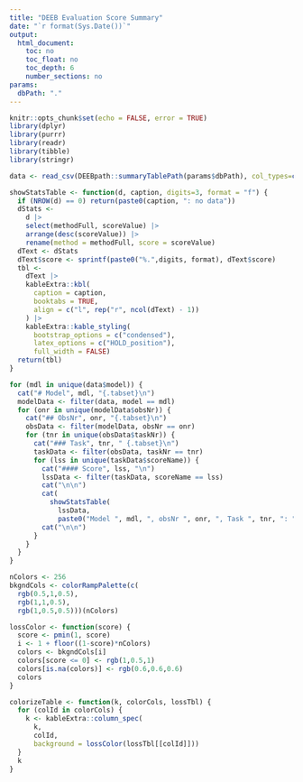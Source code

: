 ```yaml
---
title: "DEEB Evaluation Score Summary"
date: "`r format(Sys.Date())`"
output: 
  html_document:
    toc: no
    toc_float: no
    toc_depth: 6
    number_sections: no
params:
  dbPath: "."
---
```


```r
knitr::opts_chunk$set(echo = FALSE, error = TRUE)
library(dplyr)
library(purrr)
library(readr)
library(tibble)
library(stringr)
```

```r
data <- read_csv(DEEBpath::summaryTablePath(params$dbPath), col_types=cols())
```

```r
showStatsTable <- function(d, caption, digits=3, format = "f") {
  if (NROW(d) == 0) return(paste0(caption, ": no data"))
  dStats <- 
    d |> 
    select(methodFull, scoreValue) |> 
    arrange(desc(scoreValue)) |> 
    rename(method = methodFull, score = scoreValue)
  dText <- dStats
  dText$score <- sprintf(paste0("%.",digits, format), dText$score)
  tbl <- 
    dText |> 
    kableExtra::kbl(
      caption = caption,
      booktabs = TRUE,
      align = c("l", rep("r", ncol(dText) - 1))
    ) |> 
    kableExtra::kable_styling(
      bootstrap_options = c("condensed"),
      latex_options = c("HOLD_position"),
      full_width = FALSE) 
  return(tbl)
}
```

```r
for (mdl in unique(data$model)) {
  cat("# Model", mdl, "{.tabset}\n")
  modelData <- filter(data, model == mdl)
  for (onr in unique(modelData$obsNr)) {
    cat("## ObsNr", onr, "{.tabset}\n")
    obsData <- filter(modelData, obsNr == onr)
    for (tnr in unique(obsData$taskNr)) {
      cat("### Task", tnr, " {.tabset}\n")
      taskData <- filter(obsData, taskNr == tnr)
      for (lss in unique(taskData$scoreName)) {
        cat("#### Score", lss, "\n")
        lssData <- filter(taskData, scoreName == lss)
        cat("\n\n")
        cat(
          showStatsTable(
            lssData, 
            paste0("Model ", mdl, ", obsNr ", onr, ", Task ", tnr, ": ", lss)))
        cat("\n\n")
      }
    }
  }
}
```

```r
nColors <- 256
bkgndCols <- colorRampPalette(c(
  rgb(0.5,1,0.5),
  rgb(1,1,0.5),
  rgb(1,0.5,0.5)))(nColors)

lossColor <- function(score) {
  score <- pmin(1, score)
  i <- 1 + floor((1-score)*nColors)
  colors <- bkgndCols[i]
  colors[score <= 0] <- rgb(1,0.5,1)
  colors[is.na(colors)] <- rgb(0.6,0.6,0.6)
  colors
}

colorizeTable <- function(k, colorCols, lossTbl) {
  for (colId in colorCols) {
    k <- kableExtra::column_spec(
      k, 
      colId,
      background = lossColor(lossTbl[[colId]]))
  }
  k
}
```
